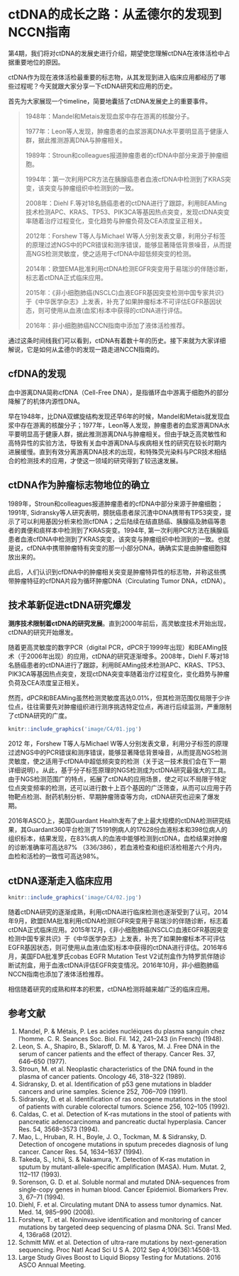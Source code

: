 # ctDNA的成长之路：从孟德尔的发现到NCCN指南{#path-of-growth}

第4期，我们将对ctDNA的发展史进行介绍，期望使您理解ctDNA在液体活检中占据重要地位的原因。

ctDNA作为现在液体活检最重要的标志物，从其发现到进入临床应用都经历了哪些过程呢？今天就跟大家分享一下ctDNA研究和应用的历史。

首先为大家展现一个timeline，简要地囊括了ctDNA发展史上的重要事件。

> 
1948年：Mandel和Metais发现血浆中存在游离的核酸分子。
> 
1977年：Leon等人发现，肿瘤患者的血浆游离DNA水平要明显高于健康人群，据此推测游离DNA与肿瘤相关。
> 
1989年：Stroun和colleagues报道肿瘤患者的cfDNA中部分来源于肿瘤细胞。
> 
1994年：第一次利用PCR方法在胰腺癌患者血液cfDNA中检测到了KRAS突变，该突变与肿瘤组织中检测到的一致。
> 
2008年：Diehl F.等对18名肠癌患者的ctDNA进行了跟踪，利用BEAMing技术检测APC、KRAS、TP53、PIK3CA等基因热点突变，发现ctDNA突变率随着治疗过程变化，变化趋势与肿瘤负荷及CEA浓度呈正相关。
> 
2012年：Forshew T等人与Michael W等人分别发表文章，利用分子标签的原理过滤NGS中的PCR错误和测序错误，能够显著降低背景噪音，从而提高NGS检测灵敏度，使之适用于cfDNA中超低频突变的检测。
> 
2014年：欧盟EMA批准利用ctDNA检测EGFR突变用于易瑞沙的伴随诊断，标志着ctDNA正式临床应用。
> 
2015年：《非小细胞肺癌(NSCLC)血液EGFR基因突变检测中国专家共识》于《中华医学杂志》上发表，补充了如果肿瘤标本不可评估EGFR基因状态，则可使用从血液(血浆)标本中获得的ctDNA进行评估。
> 
2016年：非小细胞肺癌NCCN指南中添加了液体活检推荐。


通过这条时间线我们可以看到，ctDNA有着数十年的历史。接下来就为大家详细解说，它是如何从孟德尔的发现一路走进NCCN指南的。

## cfDNA的发现

血中游离DNA简称cfDNA（Cell-Free DNA），是指循环血中游离于细胞外的部分降解了的机体内源性DNA。

早在1948年，比DNA双螺旋结构发现还早6年的时候，Mandel和Metais就发现血浆中存在游离的核酸分子；1977年，Leon等人发现，肿瘤患者的血浆游离DNA水平要明显高于健康人群，据此推测游离DNA与肿瘤相关。但由于缺乏高灵敏性和高特异性的实验方法，导致有关血中游离DNA与疾病相关性的研究在较长时期内进展缓慢。直到有效分离游离DNA技术的出现，和特殊荧光染料与PCR技术相结合的检测技术的应用，才使这一领域的研究得到了较迅速发展。

## ctDNA作为肿瘤标志物地位的确立

1989年，Stroun和colleagues报道肿瘤患者的cfDNA中部分来源于肿瘤细胞；1991年, Sidransky等人研究表明，膀胱癌患者尿沉渣中DNA携带有TP53突变，提示了可以利用基因分析来检测cfDNA；之后陆续在结直肠癌、胰腺癌及肺癌等患者的粪便和痰样本中检测到了KRAS突变。1994年, 第一次利用PCR方法在胰腺癌患者血液cfDNA中检测到了KRAS突变，该突变与肿瘤组织中检测到的一致。也就是说，cfDNA中携带肿瘤特有突变的那一小部分DNA，确确实实是由肿瘤细胞释放出来的。

此后，人们认识到cfDNA中的肿瘤相关突变是肿瘤特异性的标志物，并称这些携带肿瘤特征的cfDNA片段为循环肿瘤DNA（Circulating Tumor DNA，ctDNA）。

## 技术革新促进ctDNA研究爆发

**测序技术限制着ctDNA的研究发展**。直到2000年前后，高灵敏度技术开始出现，ctDNA的研究开始爆发。

随着更高灵敏度的数字PCR（digital PCR，dPCR于1999年出现）和BEAMing技术（于2006年出现）的应用，ctDNA的研究逐渐增多。2008年，Diehl F.等对18名肠癌患者的ctDNA进行了跟踪，利用BEAMing技术检测APC、KRAS、TP53、PIK3CA等基因热点突变，发现ctDNA突变率随着治疗过程变化，变化趋势与肿瘤负荷及CEA浓度呈正相关。

然而，dPCR和BEAMing虽然检测灵敏度高达0.01%，但其检测范围仅局限于少许位点，往往需要先对肿瘤组织进行测序挑选特定位点，再进行后续监测，严重限制了ctDNA研究的广度。

```r
knitr::include_graphics('image/C4/01.jpg')
```

2012 年，Forshew T等人与Michael W等人分别发表文章，利用分子标签的原理过滤NGS中的PCR错误和测序错误，能够显著降低背景噪音，从而提高NGS检测灵敏度，使之适用于cfDNA中超低频突变的检测（关于这一技术我们会在下一期详细说明）。从此，基于分子标签原理的NGS检测成为ctDNA研究最强大的工具。由于NGS检测范围广的特点，拓展了ctDNA的应用场景，使之可以不局限于特定位点突变频率的检测，还可以进行数十上百个基因的广泛筛查，从而可以应用于药物靶点检测、耐药机制分析、早期肿瘤筛查等方向，ctDNA研究也迎来了爆发期。

2016年ASCO上，美国Guardant Health发布了史上最大规模的ctDNA检测研究结果，其Guardant360平台检测了15191例病人的17628份血液标本和398位病人的组织标本，结果发现，在83%病人的血液中能够检测到ctDNA，血检结果对肿瘤的诊断准确率可高达87% （336/386），若血液检查和组织活检相差六个月内，血检和活检的一致性可高达98%。


## ctDNA逐渐走入临床应用

```r
knitr::include_graphics('image/C4/02.jpg')
```

随着ctDNA研究的逐渐成熟，利用ctDNA进行临床检测也逐渐受到了认可。2014年9月，欧盟EMA批准利用ctDNA检测EGFR突变用于易瑞沙的伴随诊断，标志着ctDNA正式临床应用。2015年12月，《非小细胞肺癌(NSCLC)血液EGFR基因突变检测中国专家共识》于《中华医学杂志》上发表，补充了如果肿瘤标本不可评估EGFR基因状态，则可使用从血液(血浆)标本中获得的ctDNA进行评估。2016年6月，美国FDA批准罗氏cobas EGFR Mutation Test V2试剂盒作为特罗凯伴随诊断试剂盒，用于血液ctDNA评估EGFR突变情况。2016年10月，非小细胞肺癌NCCN指南也添加了液体活检推荐。

相信随着研究的成熟和样本的积累，ctDNA检测将越来越广泛的临床应用。

## 参考文献{#ref .unnumbered}

1. Mandel, P. & Métais, P. Les acides nucléiques du plasma sanguin chez l’homme. C. R. Seances Soc. Biol. Fil. 142, 241–243 (in French) (1948).
2. Leon, S. A., Shapiro, B., Sklaroff, D. M. & Yaros, M. J. Free DNA in the serum of cancer patients and the effect of therapy. Cancer Res. 37, 646–650 (1977).
3. Stroun, M. et al. Neoplastic characteristics of the DNA found in the plasma of cancer patients. Oncology 46, 318–322 (1989).
4. Sidransky, D. et al. Identification of p53 gene mutations in bladder cancers and urine samples. Science 252, 706–709 (1991).
5. Sidransky, D. et al. Identification of ras oncogene mutations in the stool of patients with curable colorectal tumors. Science 256, 102–105 (1992).
6. Caldas, C. et al. Detection of K‑ras mutations in the stool of patients with pancreatic adenocarcinoma and pancreatic ductal hyperplasia. Cancer Res. 54, 3568–3573 (1994).
7. Mao, L., Hruban, R. H., Boyle, J. O., Tockman, M. & Sidransky, D. Detection of oncogene mutations in sputum precedes diagnosis of lung cancer. Cancer Res. 54, 1634–1637 (1994).
8. Takeda, S., Ichii, S. & Nakamura, Y. Detection of K‑ras mutation in sputum by mutant-allele-specific amplification (MASA). Hum. Mutat. 2, 112–117 (1993).
9. Sorenson, G. D. et al. Soluble normal and mutated DNA-sequences from single-copy genes in human blood. Cancer Epidemiol. Biomarkers Prev. 3, 67–71 (1994).
10. Diehl, F. et al. Circulating mutant DNA to assess tumor dynamics. Nat. Med. 14, 985–990 (2008).
11. Forshew, T. et al. Noninvasive identification and monitoring of cancer mutations by targeted deep sequencing of plasma DNA. Sci. Transl Med. 4, 136ra68 (2012).
12. Schmitt MW. et al. Detection of ultra-rare mutations by next-generation sequencing. Proc Natl Acad Sci U S A. 2012 Sep 4;109(36):14508-13.
13. Large Study Gives Boost to Liquid Biopsy Testing for Mutations. 2016 ASCO Annual Meeting.
